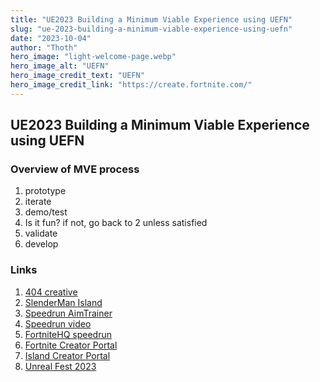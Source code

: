 ```yaml
---
title: "UE2023 Building a Minimum Viable Experience using UEFN"
slug: "ue-2023-building-a-minimum-viable-experience-using-uefn"
date: "2023-10-04"
author: "Thoth"
hero_image: "light-welcome-page.webp"
hero_image_alt: "UEFN"
hero_image_credit_text: "UEFN"
hero_image_credit_link: "https://create.fortnite.com/"
---
```


## UE2023 Building a Minimum Viable Experience using UEFN

### Overview of MVE process

1. prototype
1. iterate
1. demo/test
1. Is it fun? if not, go back to 2 unless satisfied
1. validate
1. develop

### Links

1. [404 creative](https://www.404creative.gg/)
1. [SlenderMan Island](https://www.fortnite.com/creative/island-codes/4394-0704-4209)
1. [Speedrun AimTrainer](https://www.speedrun.com/pl-PL/cyber_sprint_speedrun_aim_trainer)
1. [Speedrun video](https://www.youtube.com/watch?v=lsy8H_TLNU0)
1. [FortniteHQ speedrun](https://www.fortnitecreativehq.com/cyber-sprint-speedrun-aim-trainer/)
1. [Fortnite Creator Portal](https://create.fortnite.com/)
1. [Island Creator Portal](https://create.fortnite.com/island-creator)
1. [Unreal Fest 2023](https://www.unrealengine.com/en-US/events/unreal-fest-2023)
